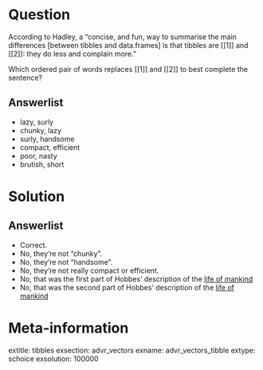 Question
========

According to Hadley, a "concise, and fun, way to summarise the main differences [between tibbles and data.frames] is that tibbles are [[1]] and [[2]]: they do less and complain more."

Which ordered pair of words replaces [[1]] and [[2]] to best complete the sentence?

Answerlist
----------

* lazy, surly
* chunky, lazy
* surly, handsome
* compact, efficient
* poor, nasty
* brutish, short

Solution
========

Answerlist
----------

* Correct. 
* No, they're not "chunky".
* No, they're not "handsome".
* No, they're not really compact or efficient.
* No, that was the first part of Hobbes' description of the [life of mankind](https://yalebooksblog.co.uk/2013/04/05/thomas-hobbes-solitary-poor-nasty-brutish-and-short/)
* No, that was the second part of Hobbes' description of the [life of mankind](https://yalebooksblog.co.uk/2013/04/05/thomas-hobbes-solitary-poor-nasty-brutish-and-short/)



Meta-information
================
extitle: tibbles
exsection: advr_vectors
exname: advr_vectors_tibble
extype: schoice
exsolution: 100000
